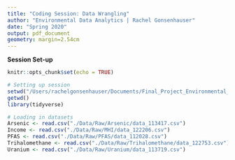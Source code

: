 ```yaml
---
title: "Coding Session: Data Wrangling"
author: "Environmental Data Analytics | Rachel Gonsenhauser"
date: "Spring 2020"
output: pdf_document
geometry: margin=2.54cm
---
```


**Session Set-up**

```r
knitr::opts_chunk$set(echo = TRUE)

# Setting up session
setwd("/Users/rachelgonsenhauser/Documents/Final_Project_Environmental_Data_Analytics")
getwd()
library(tidyverse)

# Loading in datasets
Arsenic <- read.csv("./Data/Raw/Arsenic/data_113417.csv")
Income <- read.csv("./Data/Raw/MHI/data_122206.csv")
PFAS <- read.csv("./Data/Raw/PFAS/data_112028.csv")
Trihalomethane <- read.csv("./Data/Raw/Trihalomethane/data_122753.csv")
Uranium <- read.csv("./Data/Raw/Uranium/data_113719.csv")
```


